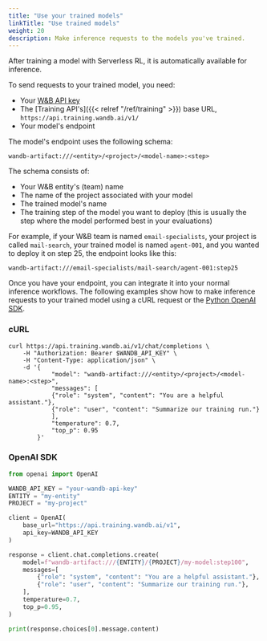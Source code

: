 ```yaml
---
title: "Use your trained models"
linkTitle: "Use trained models"
weight: 20
description: Make inference requests to the models you've trained.
---
```


After training a model with Serverless RL, it is automatically available for inference.

To send requests to your trained model, you need:
* Your [W&B API key](https://wandb.ai/authorize)
* The [Training API's]({{< relref "/ref/training" >}}) base URL, `https://api.training.wandb.ai/v1/`
* Your model's endpoint

The model's endpoint uses the following schema:

```
wandb-artifact:///<entity>/<project>/<model-name>:<step>
```

The schema consists of:

* Your W&B entity's (team) name
* The name of the project associated with your model
* The trained model's name
* The training step of the model you want to deploy (this is usually the step where the model performed best in your evaluations)

For example, if your W&B team is named `email-specialists`, your project is called `mail-search`, your trained model is named `agent-001`, and you wanted to deploy it on step 25, the endpoint looks like this:

```
wandb-artifact:///email-specialists/mail-search/agent-001:step25
```

Once you have your endpoint, you can integrate it into your normal inference workflows. The following examples show how to make inference requests to your trained model using a cURL request or the [Python OpenAI SDK](https://github.com/openai/openai-python).

### cURL

```shell
curl https://api.training.wandb.ai/v1/chat/completions \
    -H "Authorization: Bearer $WANDB_API_KEY" \
    -H "Content-Type: application/json" \
    -d '{
            "model": "wandb-artifact:///<entity>/<project>/<model-name>:<step>",
            "messages": [
            {"role": "system", "content": "You are a helpful assistant."},
            {"role": "user", "content": "Summarize our training run."}
            ],
            "temperature": 0.7,
            "top_p": 0.95
        }'
```

### OpenAI SDK

```python
from openai import OpenAI

WANDB_API_KEY = "your-wandb-api-key"
ENTITY = "my-entity"
PROJECT = "my-project"

client = OpenAI(
    base_url="https://api.training.wandb.ai/v1",
    api_key=WANDB_API_KEY
)

response = client.chat.completions.create(
    model=f"wandb-artifact:///{ENTITY}/{PROJECT}/my-model:step100",
    messages=[
        {"role": "system", "content": "You are a helpful assistant."},
        {"role": "user", "content": "Summarize our training run."},
    ],
    temperature=0.7,
    top_p=0.95,
)

print(response.choices[0].message.content)
```